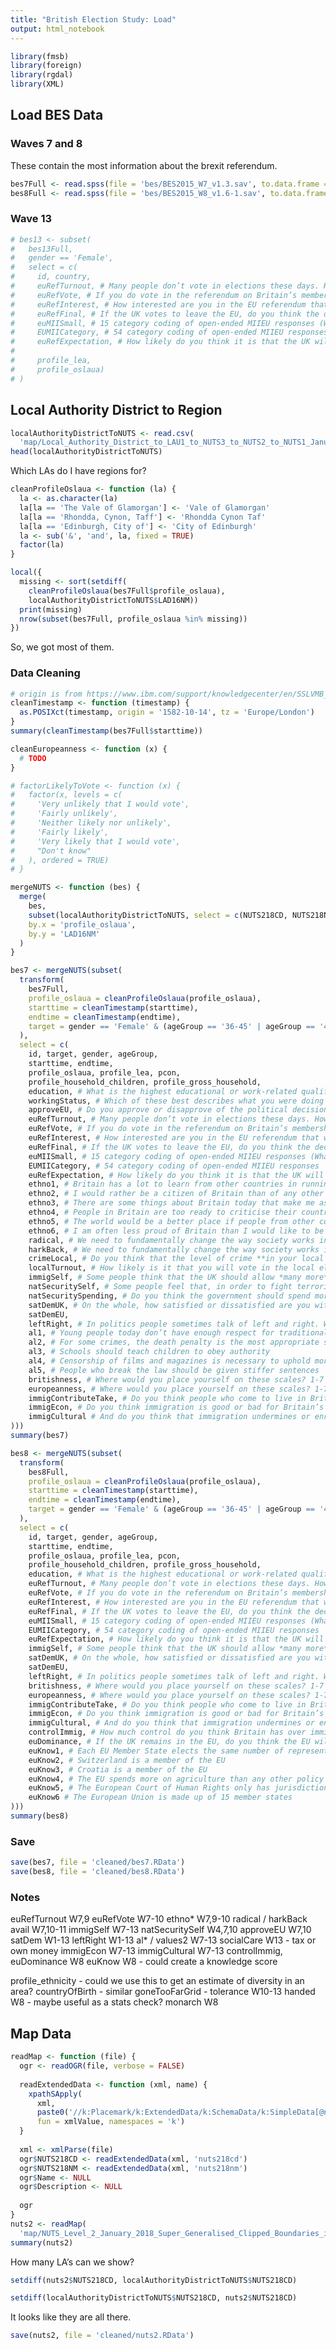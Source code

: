 ```yaml
---
title: "British Election Study: Load"
output: html_notebook
---
```


```r
library(fmsb)
library(foreign)
library(rgdal)
library(XML)
```

## Load BES Data

### Waves 7 and 8

These contain the most information about the brexit referendum.

```r
bes7Full <- read.spss(file = 'bes/BES2015_W7_v1.3.sav', to.data.frame = TRUE)
bes8Full <- read.spss(file = 'bes/BES2015_W8_v1.6-1.sav', to.data.frame = TRUE)
```

### Wave 13

```r
# bes13 <- subset(
#   bes13Full,
#   gender == 'Female',
#   select = c(
#     id, country,
#     euRefTurnout, # Many people don’t vote in elections these days. How likely is it that you will vote in the referendum on Britain’s membership of the European Union on June 23rd?
#     euRefVote, # If you do vote in the referendum on Britain’s membership of the European Union, how do you think you will vote?
#     euRefInterest, # How interested are you in the EU referendum that will be held on June 23rd?
#     euRefFinal, # If the UK votes to leave the EU, do you think the decision will be final or might there be a second referendum?
#     euMIISmall, # 15 category coding of open-ended MIIEU responses (What matters most to you when deciding how to vote in the EU referendum?)
#     EUMIICategory, # 54 category coding of open-ended MIIEU responses
#     euRefExpectation, # How likely do you think it is that the UK will vote to leave the EU?
#     
#     profile_lea,
#     profile_oslaua)
# )
```

## Local Authority District to Region

```r
localAuthorityDistrictToNUTS <- read.csv(
  'map/Local_Authority_District_to_LAU1_to_NUTS3_to_NUTS2_to_NUTS1_January_2018_Lookup_in_United_Kingdom.csv')
head(localAuthorityDistrictToNUTS)
```

Which LAs do I have regions for?

```r
cleanProfileOslaua <- function (la) {
  la <- as.character(la)
  la[la == 'The Vale of Glamorgan'] <- 'Vale of Glamorgan'
  la[la == 'Rhondda, Cynon, Taff'] <- 'Rhondda Cynon Taf'
  la[la == 'Edinburgh, City of'] <- 'City of Edinburgh'
  la <- sub('&', 'and', la, fixed = TRUE)
  factor(la)
}

local({
  missing <- sort(setdiff(
    cleanProfileOslaua(bes7Full$profile_oslaua),
    localAuthorityDistrictToNUTS$LAD16NM))
  print(missing)
  nrow(subset(bes7Full, profile_oslaua %in% missing))
})
```

So, we got most of them. 

### Data Cleaning

```r
# origin is from https://www.ibm.com/support/knowledgecenter/en/SSLVMB_24.0.0/spss/base/idh_idd_dtwz_learn.html
cleanTimestamp <- function (timestamp) {
  as.POSIXct(timestamp, origin = '1582-10-14', tz = 'Europe/London')
}
summary(cleanTimestamp(bes7Full$starttime))
```

```r
cleanEuropeanness <- function (x) {
  # TODO
}
```


```r
# factorLikelyToVote <- function (x) {
#   factor(x, levels = c(
#     'Very unlikely that I would vote',
#     'Fairly unlikely',
#     'Neither likely nor unlikely',
#     'Fairly likely',
#     'Very likely that I would vote',
#     "Don't know"
#   ), ordered = TRUE)
# }
```

```r
mergeNUTS <- function (bes) {
  merge(
    bes,
    subset(localAuthorityDistrictToNUTS, select = c(NUTS218CD, NUTS218NM, NUTS118CD, NUTS118NM, LAD16NM)),
    by.x = 'profile_oslaua',
    by.y = 'LAD16NM'
  )
}
```


```r
bes7 <- mergeNUTS(subset(
  transform(
    bes7Full,
    profile_oslaua = cleanProfileOslaua(profile_oslaua),
    starttime = cleanTimestamp(starttime),
    endtime = cleanTimestamp(endtime),
    target = gender == 'Female' & (ageGroup == '36-45' | ageGroup == '46-55')
  ),
  select = c(
    id, target, gender, ageGroup,
    starttime, endtime,
    profile_oslaua, profile_lea, pcon,
    profile_household_children, profile_gross_household,
    education, # What is the highest educational or work-related qualification you have?
    workingStatus, # Which of these best describes what you were doing last week?
    approveEU, # Do you approve or disapprove of the political decisions made by the EU over the past 12 months?
    euRefTurnout, # Many people don’t vote in elections these days. How likely is it that you will vote in the referendum on Britain’s membership of the European Union on June 23rd?
    euRefVote, # If you do vote in the referendum on Britain’s membership of the European Union, how do you think you will vote?
    euRefInterest, # How interested are you in the EU referendum that will be held on June 23rd?
    euRefFinal, # If the UK votes to leave the EU, do you think the decision will be final or might there be a second referendum?
    euMIISmall, # 15 category coding of open-ended MIIEU responses (What matters most to you when deciding how to vote in the EU referendum?)
    EUMIICategory, # 54 category coding of open-ended MIIEU responses
    euRefExpectation, # How likely do you think it is that the UK will vote to leave the EU?
    ethno1, # Britain has a lot to learn from other countries in running its affairs
    ethno2, # I would rather be a citizen of Britain than of any other country in the world
    ethno3, # There are some things about Britain today that make me ashamed to be British
    ethno4, # People in Britain are too ready to criticise their country
    ethno5, # The world would be a better place if people from other countries were more like the British 
    ethno6, # I am often less proud of Britain than I would like to be
    radical, # We need to fundamentally change the way society works in Britain
    harkBack, # We need to fundamentally change the way society works in Britain
    crimeLocal, # Do you think that the level of crime **in your local area** is getting higher, getting lower or staying about the same?
    localTurnout, # How likely is it that you will vote in the local elections on May 5th?
    immigSelf, # Some people think that the UK should allow *many more* immigrants to come to the UK to live and others think that the UK should allow *many fewer* immigrants. Where would you place yourself and the parties on this scale?
    natSecuritySelf, # Some people feel that, in order to fight terrorism, we have to accept infringements on privacy and civil liberties, others feel that privacy and civil liberties are to be protected at all cost. Where would you place yourself and the political parties on this scale? (0 fight terror - 10 protect liberties)
    natSecuritySpending, # Do you think the government should spend more on defence, less on defence or about the same?
    satDemUK, # On the whole, how satisfied or dissatisfied are you with the way that democracy works in: UK
    satDemEU,
    leftRight, # In politics people sometimes talk of left and right. Where would you place yourself on the following scale?
    al1, # Young people today don’t have enough respect for traditional British values
    al2, # For some crimes, the death penalty is the most appropriate sentence
    al3, # Schools should teach children to obey authority
    al4, # Censorship of films and magazines is necessary to uphold moral standards
    al5, # People who break the law should be given stiffer sentences
    britishness, # Where would you place yourself on these scales? 1-7
    europeanness, # Where would you place yourself on these scales? 1-7
    immigContributeTake, # Do you think people who come to live in Britain from other EU countries get more in benefits and services than they pay in taxes?
    immigEcon, # Do you think immigration is good or bad for Britain’s economy?
    immigCultural # And do you think that immigration undermines or enriches Britain’s cultural life?
)))
summary(bes7)
```


```r
bes8 <- mergeNUTS(subset(
  transform(
    bes8Full,
    profile_oslaua = cleanProfileOslaua(profile_oslaua),
    starttime = cleanTimestamp(starttime),
    endtime = cleanTimestamp(endtime),
    target = gender == 'Female' & (ageGroup == '36-45' | ageGroup == '46-55')
  ),
  select = c(
    id, target, gender, ageGroup,
    starttime, endtime,
    profile_oslaua, profile_lea, pcon,
    profile_household_children, profile_gross_household,
    education, # What is the highest educational or work-related qualification you have?
    euRefTurnout, # Many people don’t vote in elections these days. How likely is it that you will vote in the referendum on Britain’s membership of the European Union on June 23rd?
    euRefVote, # If you do vote in the referendum on Britain’s membership of the European Union, how do you think you will vote?
    euRefInterest, # How interested are you in the EU referendum that will be held on June 23rd?
    euRefFinal, # If the UK votes to leave the EU, do you think the decision will be final or might there be a second referendum?
    euMIISmall, # 15 category coding of open-ended MIIEU responses (What matters most to you when deciding how to vote in the EU referendum?)
    EUMIICategory, # 54 category coding of open-ended MIIEU responses
    euRefExpectation, # How likely do you think it is that the UK will vote to leave the EU?
    immigSelf, # Some people think that the UK should allow *many more* immigrants to come to the UK to live and others think that the UK should allow *many fewer* immigrants. Where would you place yourself and the parties on this scale?
    satDemUK, # On the whole, how satisfied or dissatisfied are you with the way that democracy works in: UK
    satDemEU,
    leftRight, # In politics people sometimes talk of left and right. Where would you place yourself on the following scale?
    britishness, # Where would you place yourself on these scales? 1-7
    europeanness, # Where would you place yourself on these scales? 1-7
    immigContributeTake, # Do you think people who come to live in Britain from other EU countries get more in benefits and services than they pay in taxes?
    immigEcon, # Do you think immigration is good or bad for Britain’s economy?
    immigCultural, # And do you think that immigration undermines or enriches Britain’s cultural life?
    controlImmig, # How much control do you think Britain has over immigration to the UK?
    euDominance, # If the UK remains in the EU, do you think the EU will have more powers over UK laws, fewer powers, or about the same power as it has now?
    euKnow1, # Each EU Member State elects the same number of representatives to the European Parliament
    euKnow2, # Switzerland is a member of the EU
    euKnow3, # Croatia is a member of the EU
    euKnow4, # The EU spends more on agriculture than any other policy area
    euKnow5, # The European Court of Human Rights only has jurisdiction over EU members
    euKnow6 # The European Union is made up of 15 member states
)))
summary(bes8)
```

### Save

```r
save(bes7, file = 'cleaned/bes7.RData')
save(bes8, file = 'cleaned/bes8.RData')
```

### Notes

euRefTurnout W7,9
euRefVote W7-10
ethno* W7,9-10
radical / harkBack avail W7,10-11
immigSelf W7-13
natSecuritySelf W4,7,10
approveEU W7,10
satDem W1-13
leftRight W1-13
al* / values2 W7-13
socialCare W13 - tax or own money
immigEcon W7-13
immigCultural W7-13
controlImmig, euDominance W8
euKnow W8 - could create a knowledge score

profile_ethnicity - could we use this to get an estimate of diversity in an area?
countryOfBirth - similar
goneTooFarGrid - tolerance W10-13
handed W8 - maybe useful as a stats check?
monarch W8

## Map Data

```r
readMap <- function (file) {
  ogr <- readOGR(file, verbose = FALSE)
  
  readExtendedData <- function (xml, name) {
    xpathSApply(
      xml,
      paste0('//k:Placemark/k:ExtendedData/k:SchemaData/k:SimpleData[@name="', name, '"]/text()'),
      fun = xmlValue, namespaces = 'k')
  } 
  
  xml <- xmlParse(file)
  ogr$NUTS218CD <- readExtendedData(xml, 'nuts218cd')
  ogr$NUTS218NM <- readExtendedData(xml, 'nuts218nm')
  ogr$Name <- NULL
  ogr$Description <- NULL
  
  ogr
}
nuts2 <- readMap(
  'map/NUTS_Level_2_January_2018_Super_Generalised_Clipped_Boundaries_in_the_United_Kingdom.kml')
summary(nuts2)
```

How many LA's can we show?

```r
setdiff(nuts2$NUTS218CD, localAuthorityDistrictToNUTS$NUTS218CD)
```

```r
setdiff(localAuthorityDistrictToNUTS$NUTS218CD, nuts2$NUTS218CD)
```

It looks like they are all there.

```r
save(nuts2, file = 'cleaned/nuts2.RData')
```

